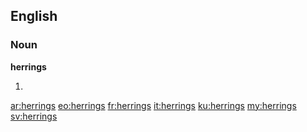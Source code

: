 ==English==

===Noun===
'''herrings'''

# {{plural of|herring}}

[[ar:herrings]]
[[eo:herrings]]
[[fr:herrings]]
[[it:herrings]]
[[ku:herrings]]
[[my:herrings]]
[[sv:herrings]]